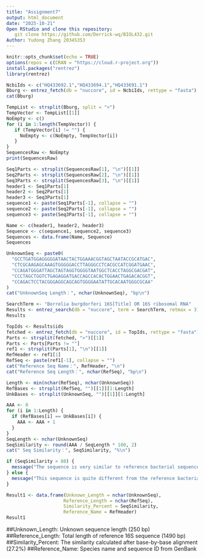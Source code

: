 ```yaml
---
title: "Assignment7"
output: html_document
date: "2025-10-21"
Open RStudio and clone this repository:  
   git clone https://github.com/Derrick-wq/BIOL432.git
Author: Yudong Zhang 20345353
---
```


```r
knitr::opts_chunk$set(echo = TRUE)
options(repos = c(CRAN = "https://cloud.r-project.org"))
install.packages("rentrez")
library(rentrez)

NcbiIds <- c("HQ433692.1","HQ433694.1","HQ433691.1")
Bburg <- entrez_fetch(db = "nuccore", id = NcbiIds, rettype = "fasta")
cat(Bburg)

TempList <- strsplit(Bburg, split = ">")
TempVector <- TempList[[1]]
NoEmpty <- c()
for (i in 1:length(TempVector)) {
   if (TempVector[i] != "") {
     NoEmpty <- c(NoEmpty, TempVector[i])
   }
}
SequencesRaw <- NoEmpty
print(SequencesRaw)

Seq1Parts <- strsplit(SequencesRaw[1], "\n")[[1]]
Seq2Parts <- strsplit(SequencesRaw[2], "\n")[[1]]
Seq3Parts <- strsplit(SequencesRaw[3], "\n")[[1]]
header1 <- Seq1Parts[1]
header2 <- Seq2Parts[1]
header3 <- Seq3Parts[1]
sequence1 <- paste(Seq1Parts[-1], collapse = "")
sequence2 <- paste(Seq2Parts[-1], collapse = "")
sequence3 <- paste(Seq3Parts[-1], collapse = "")

Name <- c(header1, header2, header3)
Sequence <- c(sequence1, sequence2, sequence3)
Sequences <- data.frame(Name, Sequence)
Sequences
```

```r
UnknownSeq <- paste0(
  "GCCTGATGGAGGGGGATAACTACTGGAAACGGTAGCTAATACCGCATGAC",
  "CTCGCAAGAGCAAAGTGGGGGACCTTAGGGCCTCACGCCATCGGATGAAC",
  "CCAGATGGGATTAGCTAGTAGGTGGGGTAATGGCTCACCTAGGCGACGAT",
  "CCCTAGCTGGTCTGAGAGGATGACCAGCCACACTGGAACTGAGACACGGT",
  "CCAGACTCCTACGGGAGGCAGCAGTGGGGAATATTGCACAATGGGCGCAA"
)
cat("UnknownSeq Length：", nchar(UnknownSeq), "bp\n")

SearchTerm <- "Borrelia burgdorferi 16S[Title] OR 16S ribosomal RNA"
Results <- entrez_search(db = "nuccore", term = SearchTerm, retmax = 3)
Results

TopIds <- Results$ids
fetched <- entrez_fetch(db = "nuccore", id = TopIds, rettype = "fasta")
Parts <- strsplit(fetched, ">")[[1]]
Parts <- Parts[Parts != ""]
ref1 <- strsplit(Parts[1], "\n")[[1]]
RefHeader <- ref1[1]
RefSeq <- paste(ref1[-1], collapse = "")
cat("Reference Seq Name：", RefHeader, "\n")
cat("Reference Seq Length：", nchar(RefSeq), "bp\n")

Length <- min(nchar(RefSeq), nchar(UnknownSeq))
RefBases <- strsplit(RefSeq, "")[[1]][1:Length]
UnkBases <- strsplit(UnknownSeq, "")[[1]][1:Length]

AAA <- 0
for (i in 1:Length) {
  if (RefBases[i] == UnkBases[i]) {
    AAA <- AAA + 1
  }
}
SeqLength <- nchar(UnknownSeq)
SeqSimilarity <- round(AAA / SeqLength * 100, 2)
cat(" Seq Similarity：", SeqSimilarity, "%\n")

if (SeqSimilarity > 80) {
  message("The sequence is very similar to reference bacterial sequences and is likely from the genus Borrelia.")
} else {
  message("This sequence is quite different from the reference bacterial sequence and may be of human or other origin.")
}

Result1 <- data.frame(Unknown_Length = nchar(UnknownSeq),
                     Reference_Length = nchar(RefSeq),
                     Similarity_Percent = SeqSimilarity,
                     Reference_Name = RefHeader)
Result1
```
##Unknown_Length: Unknown sequence length (250 bp)
##Reference_Length: Total length of reference 16S sequence (1490 bp)
##Similarity_Percent: The similarity calculated after base-by-base alignment (27.2%)
##Reference_Name: Species name and sequence ID from GenBank
